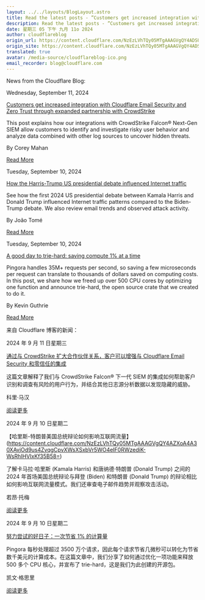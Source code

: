 ```yaml
---
layout: ../../layouts/BlogLayout.astro
title: Read the latest posts - ”Customers get increased integration with Cloudflare Email Security and Zero Trust through expanded partnership with CrowdStrike”
description: Read the latest posts - ”Customers get increased integration with Cloudflare Email Security and Zero Trust through expanded partnership with CrowdStrike”
date: 星期三 05 下午 九月 11o 2024
author: cloudflareblog
origin_url: https://content.cloudflare.com/NzEzLVhTQy05MTgAAAGVgQY4ADSU11EucTW0vv2n9sNQgdWPrEp_QpKN3W7TRvUGjN2qYT7OSUmAJ_QFPJGWJhP3gNE=
origin_site: https://content.cloudflare.com/NzEzLVhTQy05MTgAAAGVgQY4ADSU11EucTW0vv2n9sNQgdWPrEp_QpKN3W7TRvUGjN2qYT7OSUmAJ_QFPJGWJhP3gNE=
translated: true
avatar: /media-source/cloudflareblog-ico.png
email_recorder: blog@cloudflare.com
---
```



<Reference client:only="react" title="Read the latest posts - ”Customers get increased integration with Cloudflare Email Security and Zero Trust through expanded partnership with CrowdStrike”" url="https://content.cloudflare.com/NzEzLVhTQy05MTgAAAGVgQY4ADSU11EucTW0vv2n9sNQgdWPrEp_QpKN3W7TRvUGjN2qYT7OSUmAJ_QFPJGWJhP3gNE=" />

<Detail client:only="react">
	News from the Cloudflare Blog:

Wednesday, September 11, 2024

[Customers get increased integration with Cloudflare Email Security and Zero Trust through expanded partnership with CrowdStrike](https://content.cloudflare.com/NzEzLVhTQy05MTgAAAGVgQY4ADSU11EucTW0vv2n9sNQgdWPrEp_QpKN3W7TRvUGjN2qYT7OSUmAJ_QFPJGWJhP3gNE=)

This post explains how our integrations with CrowdStrike Falcon® Next-Gen SIEM allow customers to identify and investigate risky user behavior and analyze data combined with other log sources to uncover hidden threats.

By Corey Mahan

[Read More](https://content.cloudflare.com/NzEzLVhTQy05MTgAAAGVgQY4ADSU11EucTW0vv2n9sNQgdWPrEp_QpKN3W7TRvUGjN2qYT7OSUmAJ_QFPJGWJhP3gNE=)

Tuesday, September 10, 2024

[How the Harris-Trump US presidential debate influenced Internet traffic](https://content.cloudflare.com/NzEzLVhTQy05MTgAAAGVgQY4AZXoA4A30XAvjOd9us4ZvqgCpvXWsXSxbVr5WO4eIF0RWzediK-WsRhIHVIxKf35B58=)

See how the first 2024 US presidential debate between Kamala Harris and Donald Trump influenced Internet traffic patterns compared to the Biden-Trump debate. We also review email trends and observed attack activity.

By João Tomé

[Read More](https://content.cloudflare.com/NzEzLVhTQy05MTgAAAGVgQY4AZXoA4A30XAvjOd9us4ZvqgCpvXWsXSxbVr5WO4eIF0RWzediK-WsRhIHVIxKf35B58=)

Tuesday, September 10, 2024

[A good day to trie-hard: saving compute 1% at a time](https://content.cloudflare.com/NzEzLVhTQy05MTgAAAGVgQY4AYkfV4psDHYXgzfb0J0OqEzIUaYbznSW-tfwverx2zvQcuL-DYybKUYxDdiGpii6ug8=)

Pingora handles 35M+ requests per second, so saving a few microseconds per request can translate to thousands of dollars saved on computing costs. In this post, we share how we freed up over 500 CPU cores by optimizing one function and announce trie-hard, the open source crate that we created to do it.

By Kevin Guthrie

[Read More](https://content.cloudflare.com/NzEzLVhTQy05MTgAAAGVgQY4AYkfV4psDHYXgzfb0J0OqEzIUaYbznSW-tfwverx2zvQcuL-DYybKUYxDdiGpii6ug8=)


</Detail>

来自 Cloudflare 博客的新闻：

2024 年 9 月 11 日星期三

[通过与 CrowdStrike 扩大合作伙伴关系，客户可以增强与 Cloudflare Email Security 和零信任的集成](https://content.cloudflare.com/NzEzLVhTQy05MTgAAAGVgQY4ADSU11EucTW0vv2n9sNQgdWPrEp_QpKN3W7TRvUGjN2qYT7OSUMAJ_QFPJGWJhP3gNE=)

这篇文章解释了我们与 CrowdStrike Falcon® 下一代 SIEM 的集成如何帮助客户识别和调查有风险的用户行为，并结合其他日志源分析数据以发现隐藏的威胁。

科里·马汉

[阅读更多](https://content.cloudflare.com/NzEzLVhTQy05MTgAAAGVgQY4ADSU11EucTW0vv2n9sNQgdWPrEp_QpKN3W7TRvUGjN2qYT7OSUMAJ_QFPJGWJhP3gNE=)

2024 年 9 月 10 日星期二

【哈里斯-特朗普美国总统辩论如何影响互联网流量】(https://content.cloudflare.com/NzEzLVhTQy05MTgAAAGVgQY4AZXoA4A30XAvjOd9us4ZvqgCpvXWsXSxbVr5WO4eIF0RWzediK-WsRhIHVIxKf35B58=)

了解卡马拉·哈里斯 (Kamala Harris) 和唐纳德·特朗普 (Donald Trump) 之间的 2024 年首场美国总统辩论与拜登 (Biden) 和特朗普 (Donald Trump) 的辩论相比如何影响互联网流量模式。我们还审查电子邮件趋势并观察攻击活动。

若昂·托梅

[阅读更多](https://content.cloudflare.com/NzEzLVhTQy05MTgAAAGVgQY4AZXoA4A30XAvjOd9us4ZvqgCpvXWsXSxbVr5WO4eIF0RWzediK-WsRhIHVIxKf35B58=)

2024 年 9 月 10 日星期二

[努力尝试的好日子：一次节省 1% 的计算量](https://content.cloudflare.com/NzEzLVhTQy05MTgAAAGVgQY4AYkfV4psDHYXgzfb0J0OqEzIUaYbznSW-tfwverx2zvQcuL-DYybKUYxDdiGpii6ug8=)

Pingora 每秒处理超过 3500 万个请求，因此每个请求节省几微秒可以转化为节省数千美元的计算成本。在这篇文章中，我们分享了如何通过优化一项功能来释放 500 多个 CPU 核心，并宣布了 trie-hard，这是我们为此创建的开源包。

凯文·格思里

[阅读更多](https://content.cloudflare.com/NzEzLVhTQy05MTgAAAGVgQY4AYkfV4psDHYXgzfb0J0OqEzIUaYbznSW-tfwverx2zvQcuL-DYybKUYxDdiGpii6ug8=)


